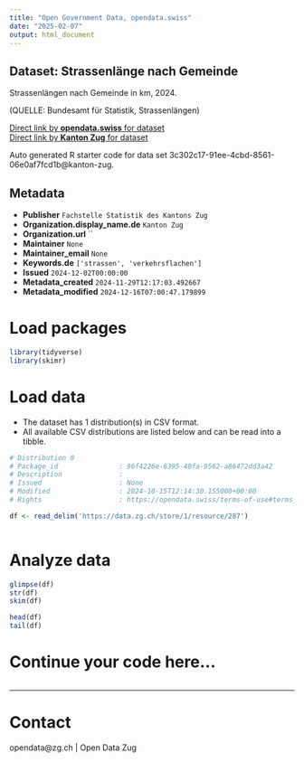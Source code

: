 ```yaml
---
title: "Open Government Data, opendata.swiss"
date: "2025-02-07"
output: html_document
---
```


## Dataset: Strassenlänge nach Gemeinde

Strassenlängen nach Gemeinde in km, 2024.

(QUELLE: Bundesamt für Statistik, Strassenlängen)

[Direct link by **opendata.swiss** for dataset](https://opendata.swiss/de/dataset/strassenlange-nach-gemeinde)<br>
[Direct link by **Kanton Zug** for dataset](https://www.zg.ch/behoerden/gesundheitsdirektion/statistikfachstelle/themen/raum-und-umwelt/raum)

Auto generated R starter code for data set 3c302c17-91ee-4cbd-8561-06e0af7fcd1b@kanton-zug.

## Metadata

- **Publisher** `Fachstelle Statistik des Kantons Zug`
- **Organization.display_name.de** `Kanton Zug`
- **Organization.url** ``
- **Maintainer** `None`
- **Maintainer_email** `None`
- **Keywords.de** `['strassen', 'verkehrsflachen']`
- **Issued** `2024-12-02T00:00:00`
- **Metadata_created** `2024-11-29T12:17:03.492667`
- **Metadata_modified** `2024-12-16T07:00:47.179899`


# Load packages

```r

library(tidyverse)
library(skimr)

```

# Load data

-   The dataset has 1 distribution(s) in CSV format.
-   All available CSV distributions are listed below and can be read into a tibble.

```r

# Distribution 0
# Package_id               : 96f4226e-6395-40fa-9562-a86472dd3a42
# Description              : 
# Issued                   : None
# Modified                 : 2024-10-15T12:14:30.155000+00:00
# Rights                   : https://opendata.swiss/terms-of-use#terms_by

df <- read_delim('https://data.zg.ch/store/1/resource/287')



```

# Analyze data

```r

glimpse(df)
str(df)
skim(df)

head(df)
tail(df)

```

# Continue your code here...

```r

```

------------------------------------------------------------------------

# Contact

opendata@zg.ch | Open Data Zug
